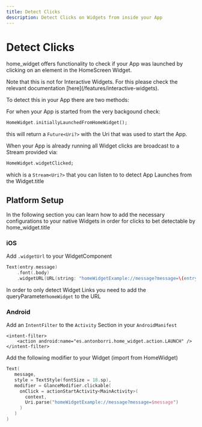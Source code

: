 ```yaml
---
title: Detect Clicks
description: Detect Clicks on Widgets from inside your App
---
```


# Detect Clicks

home_widget offers functionality to check if your App was launched by clicking on an element in the HomeScreen Widget.

<Info>
Note that this is not for Interactive Widgets. For this please check the relevant documentation [here](/features/interactive-widgets).
</Info>

To detect this in your App there are two methods:

For when your App is started from the very backgound check:
```dart
HomeWidget.initiallyLaunchedFromHomeWidget();
```
this will return a `Future<Uri?>` with the Uri that was used to start the App.

When your App is already running all Widget clicks are broadcast to a Stream provided via:

```dart
HomeWidget.widgetClicked;
````
which is a `Stream<Uri?>` that you can listen to to detect App Launches from the Widget.title


## Platform Setup

In the following section you can learn how to add the necessary configurations to your native Widgets in order for clicks to bet detectable by home_widget.title

### iOS

Add `.widgetUrl` to your WidgetComponent
```swift
Text(entry.message)
    .font(.body)
    .widgetURL(URL(string: "homeWidgetExample://message?message=\(entry.message)&homeWidget"))
```
In order to only detect Widget Links you need to add the queryParameter`homeWidget` to the URL

### Android


Add an `IntentFilter` to the `Activity` Section in your `AndroidManifest`
```
<intent-filter>
    <action android:name="es.antonborri.home_widget.action.LAUNCH" />
</intent-filter>
```

Add the following modifier to your Widget (import from HomeWidget)
```kotlin
Text(
   message,
   style = TextStyle(fontSize = 18.sp),
   modifier = GlanceModifier.clickable(
     onClick = actionStartActivity<MainActivity>(
       context,
       Uri.parse("homeWidgetExample://message?message=$message")
     )
   )
)
```